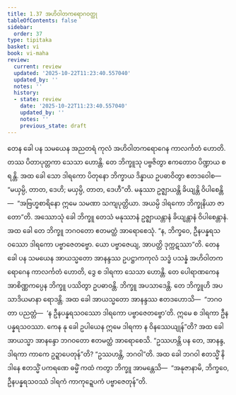 ```yaml
---
title: 1.37 အဟိဝါတကရောဂဝတ္ထု
tableOfContents: false
sidebar:
  order: 37
type: tipitaka
basket: vi
book: vi-maha
review:
  current: review
  updated: '2025-10-22T11:23:40.557040'
  updated_by: ''
  notes: ''
  history:
  - state: review
    date: '2025-10-22T11:23:40.557040'
    updated_by: ''
    notes: ''
    previous_state: draft
---
```



<ReviewStatus review={frontmatter.review} showDetails={true} />

<HypothesisAnnotation frontmatter={frontmatter} />

<DynamicBreadcrumb />

<Division number="100" book="vi-maha" e="ch" v="3" p="109">

<Paragraph number="440" book="vi-maha">
တေန ခေါ ပန သမယေန အညတရံ ကုလံ အဟိဝါတကရောဂေန ကာလင်္ကတံ ဟောတိ. တဿ ပိတာပုတ္တကာ သေသာ ဟောန္တိ. တေ ဘိက္ခူသု ပဗ္ဗဇိတွာ ဧကတောဝ ပိဏ္ဍာယ စရန္တိ. အထ ခေါ သော ဒါရကော ပိတုနော ဘိက္ခာယ ဒိန္နာယ ဥပဓာဝိတွာ ဧတဒဝေါစ—  “မယှမ္ပိ, တာတ, ဒေဟိ; မယှမ္ပိ, တာတ, ဒေဟီ”တိ. မနုဿာ ဥဇ္ဈာယန္တိ ခိယျန္တိ ဝိပါစေန္တိ—  “အဗြဟ္မစာရိနော ဣမေ သမဏာ သကျပုတ္တိယာ. အယမ္ပိ ဒါရကော ဘိက္ခုနိယာ ဇာတော”တိ. အဿောသုံ ခေါ ဘိက္ခူ တေသံ မနုဿာနံ ဥဇ္ဈာယန္တာနံ ခိယျန္တာနံ ဝိပါစေန္တာနံ. အထ ခေါ တေ ဘိက္ခူ ဘဂဝတော ဧတမတ္ထံ အာရောစေသုံ. “န, ဘိက္ခဝေ, ဦနပန္နရသဝဿော ဒါရကော ပဗ္ဗာဇေတဗ္ဗော. ယော ပဗ္ဗာဇေယျ, အာပတ္တိ ဒုက္ကဋဿာ”တိ.
</Paragraph>

<Paragraph number="441" book="vi-maha">
တေန ခေါ ပန သမယေန အာယသ္မတော အာနန္ဒဿ ဥပဋ္ဌာကကုလံ သဒ္ဓံ ပသန္နံ အဟိဝါတကရောဂေန ကာလင်္ကတံ ဟောတိ, ဒွေ စ ဒါရကာ သေသာ ဟောန္တိ. တေ ပေါရာဏကေန အာစိဏ္ဏကပ္ပေန ဘိက္ခူ ပဿိတွာ ဥပဓာဝန္တိ. ဘိက္ခူ အပသာဒေန္တိ. တေ ဘိက္ခူဟိ အပသာဒိယမာနာ ရောဒန္တိ. အထ ခေါ အာယသ္မတော အာနန္ဒဿ ဧတဒဟောသိ—  “ဘဂဝတာ ပညတ္တံ—  ‘န ဦနပန္နရသဝဿော ဒါရကော ပဗ္ဗာဇေတဗ္ဗော’တိ. ဣမေ စ ဒါရကာ ဦနပန္နရသဝဿာ. ကေန နု ခေါ ဥပါယေန ဣမေ ဒါရကာ န ဝိနဿေယျုန်”တိ? အထ ခေါ အာယသ္မာ အာနန္ဒော ဘဂဝတော ဧတမတ္ထံ အာရောစေသိ. “ဥဿဟန္တိ ပန တေ, အာနန္ဒ, ဒါရကာ ကာကေ ဥဍ္ဍာပေတုန်”တိ? “ဥဿဟန္တိ, ဘဂဝါ”တိ. အထ ခေါ ဘဂဝါ ဧတသ္မိံ နိဒါနေ ဧတသ္မိံ ပကရဏေ ဓမ္မိံ ကထံ ကတွာ ဘိက္ခူ အာမန္တေသိ—  “အနုဇာနာမိ, ဘိက္ခဝေ, ဦနပန္နရသဝဿံ ဒါရကံ ကာကုဍ္ဍေပကံ ပဗ္ဗာဇေတုန်”တိ.
</Paragraph>
</Division>